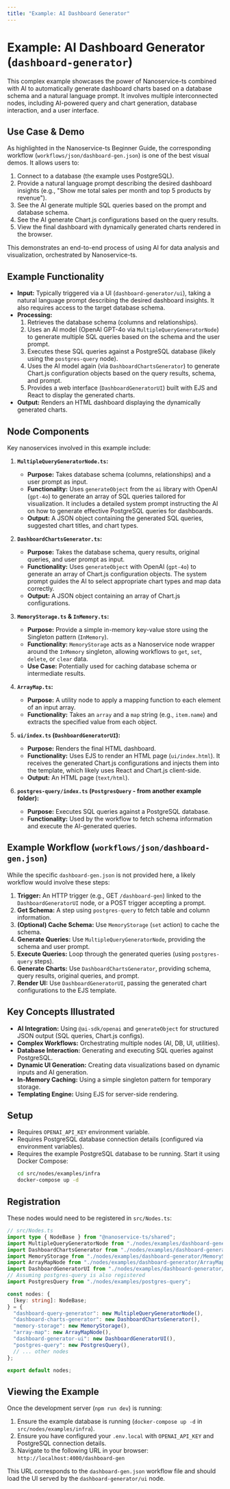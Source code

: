```yaml
---
title: "Example: AI Dashboard Generator"
---
```


# Example: AI Dashboard Generator (`dashboard-generator`)

This complex example showcases the power of Nanoservice-ts combined with AI to automatically generate dashboard charts based on a database schema and a natural language prompt. It involves multiple interconnected nodes, including AI-powered query and chart generation, database interaction, and a user interface.

## Use Case & Demo

As highlighted in the Nanoservice-ts Beginner Guide, the corresponding workflow (`workflows/json/dashboard-gen.json`) is one of the best visual demos. It allows users to:

1.  Connect to a database (the example uses PostgreSQL).
2.  Provide a natural language prompt describing the desired dashboard insights (e.g., "Show me total sales per month and top 5 products by revenue").
3.  See the AI generate multiple SQL queries based on the prompt and database schema.
4.  See the AI generate Chart.js configurations based on the query results.
5.  View the final dashboard with dynamically generated charts rendered in the browser.

This demonstrates an end-to-end process of using AI for data analysis and visualization, orchestrated by Nanoservice-ts.

## Example Functionality

- **Input:** Typically triggered via a UI (`dashboard-generator/ui`), taking a natural language prompt describing the desired dashboard insights. It also requires access to the target database schema.
- **Processing:**
    1.  Retrieves the database schema (columns and relationships).
    2.  Uses an AI model (OpenAI GPT-4o via `MultipleQueryGeneratorNode`) to generate multiple SQL queries based on the schema and the user prompt.
    3.  Executes these SQL queries against a PostgreSQL database (likely using the `postgres-query` node).
    4.  Uses the AI model again (via `DashboardChartsGenerator`) to generate Chart.js configuration objects based on the query results, schema, and prompt.
    5.  Provides a web interface (`DashboardGeneratorUI`) built with EJS and React to display the generated charts.
- **Output:** Renders an HTML dashboard displaying the dynamically generated charts.

## Node Components

Key nanoservices involved in this example include:

1.  **`MultipleQueryGeneratorNode.ts`:**
    - **Purpose:** Takes database schema (columns, relationships) and a user prompt as input.
    - **Functionality:** Uses `generateObject` from the `ai` library with OpenAI (`gpt-4o`) to generate an array of SQL queries tailored for visualization. It includes a detailed system prompt instructing the AI on how to generate effective PostgreSQL queries for dashboards.
    - **Output:** A JSON object containing the generated SQL queries, suggested chart titles, and chart types.

2.  **`DashboardChartsGenerator.ts`:**
    - **Purpose:** Takes the database schema, query results, original queries, and user prompt as input.
    - **Functionality:** Uses `generateObject` with OpenAI (`gpt-4o`) to generate an array of Chart.js configuration objects. The system prompt guides the AI to select appropriate chart types and map data correctly.
    - **Output:** A JSON object containing an array of Chart.js configurations.

3.  **`MemoryStorage.ts` & `InMemory.ts`:**
    - **Purpose:** Provide a simple in-memory key-value store using the Singleton pattern (`InMemory`).
    - **Functionality:** `MemoryStorage` acts as a Nanoservice node wrapper around the `InMemory` singleton, allowing workflows to `get`, `set`, `delete`, or `clear` data.
    - **Use Case:** Potentially used for caching database schema or intermediate results.

4.  **`ArrayMap.ts`:**
    - **Purpose:** A utility node to apply a mapping function to each element of an input array.
    - **Functionality:** Takes an `array` and a `map` string (e.g., `item.name`) and extracts the specified value from each object.

5.  **`ui/index.ts` (`DashboardGeneratorUI`):**
    - **Purpose:** Renders the final HTML dashboard.
    - **Functionality:** Uses EJS to render an HTML page (`ui/index.html`). It receives the generated Chart.js configurations and injects them into the template, which likely uses React and Chart.js client-side.
    - **Output:** An HTML page (`text/html`).

6.  **`postgres-query/index.ts` (`PostgresQuery` - from another example folder):**
    - **Purpose:** Executes SQL queries against a PostgreSQL database.
    - **Functionality:** Used by the workflow to fetch schema information and execute the AI-generated queries.

## Example Workflow (`workflows/json/dashboard-gen.json`)

While the specific `dashboard-gen.json` is not provided here, a likely workflow would involve these steps:

1.  **Trigger:** An HTTP trigger (e.g., GET `/dashboard-gen`) linked to the `DashboardGeneratorUI` node, or a POST trigger accepting a prompt.
2.  **Get Schema:** A step using `postgres-query` to fetch table and column information.
3.  **(Optional) Cache Schema:** Use `MemoryStorage` (`set` action) to cache the schema.
4.  **Generate Queries:** Use `MultipleQueryGeneratorNode`, providing the schema and user prompt.
5.  **Execute Queries:** Loop through the generated queries (using `postgres-query` steps).
6.  **Generate Charts:** Use `DashboardChartsGenerator`, providing schema, query results, original queries, and prompt.
7.  **Render UI:** Use `DashboardGeneratorUI`, passing the generated chart configurations to the EJS template.

## Key Concepts Illustrated

- **AI Integration:** Using `@ai-sdk/openai` and `generateObject` for structured JSON output (SQL queries, Chart.js configs).
- **Complex Workflows:** Orchestrating multiple nodes (AI, DB, UI, utilities).
- **Database Interaction:** Generating and executing SQL queries against PostgreSQL.
- **Dynamic UI Generation:** Creating data visualizations based on dynamic inputs and AI generation.
- **In-Memory Caching:** Using a simple singleton pattern for temporary storage.
- **Templating Engine:** Using EJS for server-side rendering.

## Setup

- Requires `OPENAI_API_KEY` environment variable.
- Requires PostgreSQL database connection details (configured via environment variables).
- Requires the example PostgreSQL database to be running. Start it using Docker Compose:
  ```bash
  cd src/nodes/examples/infra
  docker-compose up -d
  ```

## Registration

These nodes would need to be registered in `src/Nodes.ts`:

```typescript
// src/Nodes.ts
import type { NodeBase } from "@nanoservice-ts/shared";
import MultipleQueryGeneratorNode from "./nodes/examples/dashboard-generator/MultipleQueryGeneratorNode";
import DashboardChartsGenerator from "./nodes/examples/dashboard-generator/DashboardChartsGenerator";
import MemoryStorage from "./nodes/examples/dashboard-generator/MemoryStorage";
import ArrayMapNode from "./nodes/examples/dashboard-generator/ArrayMap";
import DashboardGeneratorUI from "./nodes/examples/dashboard-generator/ui";
// Assuming postgres-query is also registered
import PostgresQuery from "./nodes/examples/postgres-query"; 

const nodes: {
  [key: string]: NodeBase;
} = {
  "dashboard-query-generator": new MultipleQueryGeneratorNode(),
  "dashboard-charts-generator": new DashboardChartsGenerator(),
  "memory-storage": new MemoryStorage(),
  "array-map": new ArrayMapNode(),
  "dashboard-generator-ui": new DashboardGeneratorUI(),
  "postgres-query": new PostgresQuery(),
  // ... other nodes
};

export default nodes;
```

## Viewing the Example

Once the development server (`npm run dev`) is running:

1.  Ensure the example database is running (`docker-compose up -d` in `src/nodes/examples/infra`).
2.  Ensure you have configured your `.env.local` with `OPENAI_API_KEY` and PostgreSQL connection details.
3.  Navigate to the following URL in your browser:
    `http://localhost:4000/dashboard-gen`

This URL corresponds to the `dashboard-gen.json` workflow file and should load the UI served by the `dashboard-generator/ui` node.
